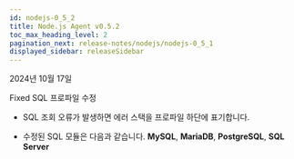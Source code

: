 ```yaml
---
id: nodejs-0_5_2
title: Node.js Agent v0.5.2
toc_max_heading_level: 2
pagination_next: release-notes/nodejs/nodejs-0_5_1
displayed_sidebar: releaseSidebar
---
```


2024년 10월 17일

<Status priority='0'>Fixed</Status> SQL 프로파일 수정

- SQL 조회 오류가 발생하면 에러 스택을 프로파일 하단에 표기합니다.

- 수정된 SQL 모듈은 다음과 같습니다. **MySQL**, **MariaDB**, **PostgreSQL**, **SQL Server**


<DownloadNode ver="0.5.2" />
